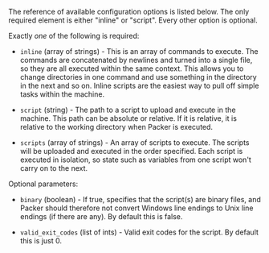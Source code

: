 The reference of available configuration options is listed below. The only
required element is either "inline" or "script". Every other option is
optional.

Exactly _one_ of the following is required:

- `inline` (array of strings) - This is an array of commands to execute. The
  commands are concatenated by newlines and turned into a single file, so
  they are all executed within the same context. This allows you to change
  directories in one command and use something in the directory in the next
  and so on. Inline scripts are the easiest way to pull off simple tasks
  within the machine.

- `script` (string) - The path to a script to upload and execute in the
  machine. This path can be absolute or relative. If it is relative, it is
  relative to the working directory when Packer is executed.

- `scripts` (array of strings) - An array of scripts to execute. The scripts
  will be uploaded and executed in the order specified. Each script is
  executed in isolation, so state such as variables from one script won't
  carry on to the next.

Optional parameters:

- `binary` (boolean) - If true, specifies that the script(s) are binary
  files, and Packer should therefore not convert Windows line endings to Unix
  line endings (if there are any). By default this is false.

- `valid_exit_codes` (list of ints) - Valid exit codes for the script. By
  default this is just 0.
